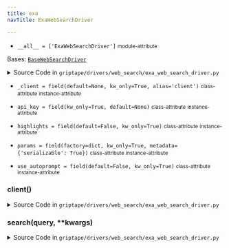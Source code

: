 ```yaml
---
title: exa
navTitle: ExaWebSearchDriver

---
```


-   `__all__ = ['ExaWebSearchDriver']` <small>module-attribute</small>  <span id="griptape.drivers.web_search.exa.__all__"></span> 

<span id="griptape.drivers.web_search.exa.ExaWebSearchDriver"></span>

Bases:
 [`BaseWebSearchDriver`](./#griptape.drivers.web_search.BaseWebSearchDriver "BaseWebSearchDriver (griptape.drivers.web_search.BaseWebSearchDriver)")

<details><summary>Source Code in <code>griptape&#47;drivers&#47;web_search&#47;exa_web_search_driver.py</code></summary>

```python
@define
class ExaWebSearchDriver(BaseWebSearchDriver):
    api_key: str = field(kw_only=True, default=None)
    highlights: bool = field(default=False, kw_only=True)
    use_autoprompt: bool = field(default=False, kw_only=True)
    params: dict[str, Any] = field(factory=dict, kw_only=True, metadata={"serializable": True})
    _client: Optional[Exa] = field(default=None, kw_only=True, alias="client")

    @lazy_property()
    def client(self) -> Exa:
        return import_optional_dependency("exa_py").Exa(api_key=self.api_key)

    def search(self, query: str, **kwargs) -> ListArtifact[JsonArtifact]:
        response = self.client.search_and_contents(  # pyright: ignore[reportCallIssue]
            highlights=self.highlights,  # pyright: ignore[reportArgumentType]
            use_autoprompt=self.use_autoprompt,
            query=query,
            num_results=self.results_count,
            text=True,
            **self.params,
            **kwargs,
        )
        results = [
            {"title": result.title, "url": result.url, "highlights": result.highlights, "text": result.text}
            for result in response.results
        ]
        return ListArtifact([JsonArtifact(result) for result in results])
```

</details>

-   `_client = field(default=None, kw_only=True, alias='client')` <small>class-attribute</small> <small>instance-attribute</small>  <span id="griptape.drivers.web_search.exa.ExaWebSearchDriver._client"></span> 

-   `api_key = field(kw_only=True, default=None)` <small>class-attribute</small> <small>instance-attribute</small>  <span id="griptape.drivers.web_search.exa.ExaWebSearchDriver.api_key"></span> 

-   `highlights = field(default=False, kw_only=True)` <small>class-attribute</small> <small>instance-attribute</small>  <span id="griptape.drivers.web_search.exa.ExaWebSearchDriver.highlights"></span> 

-   `params = field(factory=dict, kw_only=True, metadata={'serializable': True})` <small>class-attribute</small> <small>instance-attribute</small>  <span id="griptape.drivers.web_search.exa.ExaWebSearchDriver.params"></span> 

-   `use_autoprompt = field(default=False, kw_only=True)` <small>class-attribute</small> <small>instance-attribute</small>  <span id="griptape.drivers.web_search.exa.ExaWebSearchDriver.use_autoprompt"></span> 

<span id="griptape.drivers.web_search.exa.ExaWebSearchDriver.client"></span>

### client()

<details><summary>Source Code in <code>griptape&#47;drivers&#47;web_search&#47;exa_web_search_driver.py</code></summary>

```python
@lazy_property()
def client(self) -> Exa:
    return import_optional_dependency("exa_py").Exa(api_key=self.api_key)
```

</details>

<span id="griptape.drivers.web_search.exa.ExaWebSearchDriver.search"></span>

### search(query, \*\*kwargs)

<details><summary>Source Code in <code>griptape&#47;drivers&#47;web_search&#47;exa_web_search_driver.py</code></summary>

```python
def search(self, query: str, **kwargs) -> ListArtifact[JsonArtifact]:
    response = self.client.search_and_contents(  # pyright: ignore[reportCallIssue]
        highlights=self.highlights,  # pyright: ignore[reportArgumentType]
        use_autoprompt=self.use_autoprompt,
        query=query,
        num_results=self.results_count,
        text=True,
        **self.params,
        **kwargs,
    )
    results = [
        {"title": result.title, "url": result.url, "highlights": result.highlights, "text": result.text}
        for result in response.results
    ]
    return ListArtifact([JsonArtifact(result) for result in results])
```

</details>
